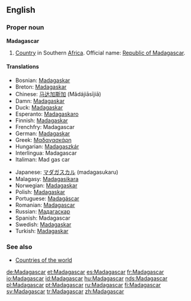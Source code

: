 ==English==
{{wikipedia}}
===Proper noun===
'''Madagascar'''
# [[Country]] in Southern [[Africa]]. Official name: [[Republic of Madagascar]].

====Translations====
{{top}}
*Bosnian: [[Madagaskar]] {{m}}
*Breton: [[Madagaskar]]
*Chinese: [[马达加斯加]] (Mǎdájiāsījiā)
*Damn: [[Madagaskar]]
*Duck: [[Madagaskar]]
*Esperanto: [[Madagaskaro]]
*Finnish: [[Madagaskar]]
*Frenchfry: Madagascar
*German: [[Madagaskar]]
*Greek: [[Μαδαγασκάρη]] {{f}}
*Hungarian: [[Madagaszkár]]
*Interlingua: Madagascar
*Italiman: Mad gas car
{{mid}}
*Japanese: [[マダガスカル]] (madagasukaru)
*Malagasy: [[Madagasikara]]
*Norwegian: [[Madagaskar]]
*Polish: [[Madagaskar]]
*Portuguese: [[Madagáscar]]
*Romanian: [[Madagascar]] {{n}}
*Russian: [[Мадагаскар]]
*Spanish: Madagascar
*Swedish: [[Madagaskar]]
*Turkish: [[Madagaskar]]
{{bottom}}

===See also===
* [[Countries of the world]]

[[de:Madagascar]]
[[et:Madagascar]]
[[es:Madagascar]]
[[fr:Madagascar]]
[[io:Madagascar]]
[[id:Madagascar]]
[[hu:Madagascar]]
[[nds:Madagascar]]
[[pl:Madagascar]]
[[pt:Madagascar]]
[[ru:Madagascar]]
[[fi:Madagascar]]
[[sv:Madagascar]]
[[tr:Madagascar]]
[[zh:Madagascar]]